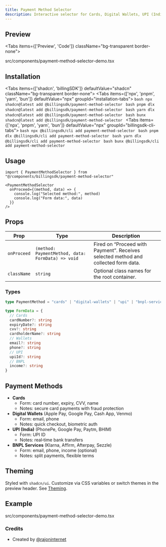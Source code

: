 ---
title: Payment Method Selector
description: Interactive selector for Cards, Digital Wallets, UPI (India), and BNPL services with inline forms and smooth motion.
---

## Preview

<Tabs items={['Preview', 'Code']} className="bg-transparent border-none">
  <Tab value="Preview" className="border-none bg-transparent p-0 mt-3">
    <PreviewComponents registryName="payment-method-selector">
      <PaymentMethodSelectorDemo />
    </PreviewComponents>
  </Tab>

  <Tab value="Code" className="mt-3">
  <include cwd lang="tsx" meta='title="src/components/payment-method-selector-demo.tsx"'>src/components/payment-method-selector-demo.tsx</include>
  </Tab>

</Tabs>

## Installation

<Tabs items={['shadcn', 'billingSDK']} defaultValue="shadcn" className="bg-transparent border-none">
  <Tab value="shadcn" className="border-none bg-transparent p-0 mt-3">
    <Tabs items={['npx', 'pnpm', 'yarn', 'bun']} defaultValue="npx" groupId="installation-tabs">
      <Tab value="npx">
        ```bash
        npx shadcn@latest add @billingsdk/payment-method-selector
        ```
      </Tab>
      <Tab value="pnpm">
        ```bash
        pnpm dlx shadcn@latest add @billingsdk/payment-method-selector
        ```
      </Tab>
      <Tab value="yarn">
        ```bash
        yarn dlx shadcn@latest add @billingsdk/payment-method-selector
        ```
      </Tab>
      <Tab value="bun">
        ```bash
        bunx shadcn@latest add @billingsdk/payment-method-selector
        ```
      </Tab>
    </Tabs>
  </Tab>
  <Tab value="billingSDK" className="border-none bg-transparent p-0 mt-3">
    <Tabs items={['npx', 'pnpm', 'yarn', 'bun']} defaultValue="npx" groupId="billingsdk-cli-tabs">
      <Tab value="npx">
        ```bash
        npx @billingsdk/cli add payment-method-selector
        ```
      </Tab>
      <Tab value="pnpm">
        ```bash
        pnpm dlx @billingsdk/cli add payment-method-selector
        ```
      </Tab>
      <Tab value="yarn">
        ```bash
        yarn dlx @billingsdk/cli add payment-method-selector
        ```
      </Tab>
      <Tab value="bun">
        ```bash
        bunx @billingsdk/cli add payment-method-selector
        ```
      </Tab>
    </Tabs>
  </Tab>
</Tabs>

## Usage

```tsx
import { PaymentMethodSelector } from "@/components/billingsdk/payment-method-selector"
```

```tsx
<PaymentMethodSelector
  onProceed={(method, data) => {
    console.log("Selected method:", method)
    console.log("Form data:", data)
  }}
/>
```

## Props

| Prop | Type | Description |
|------|------|-------------|
| `onProceed` | `(method: PaymentMethod, data: FormData) => void` | Fired on “Proceed with Payment”. Receives selected method and collected form data. |
| `className` | `string` | Optional class names for the root container. |

### Types

```ts
type PaymentMethod = "cards" | "digital-wallets" | "upi" | "bnpl-services"

type FormData = {
  // Cards
  cardNumber?: string
  expiryDate?: string
  cvv?: string
  cardholderName?: string
  // Wallets
  email?: string
  phone?: string
  // UPI
  upiId?: string
  // BNPL
  income?: string
}
```

## Payment Methods

- **Cards**
  - Form: card number, expiry, CVV, name
  - Notes: secure card payments with fraud protection
- **Digital Wallets** (Apple Pay, Google Pay, Cash App, Venmo)
  - Form: email, phone
  - Notes: quick checkout, biometric auth
- **UPI (India)** (PhonePe, Google Pay, Paytm, BHIM)
  - Form: UPI ID
  - Notes: real‑time bank transfers
- **BNPL Services** (Klarna, Affirm, Afterpay, Sezzle)
  - Form: email, phone, income (optional)
  - Notes: split payments, flexible terms

## Theming

Styled with `shadcn/ui`. Customize via CSS variables or switch themes in the preview header. See [Theming](/docs/theming).

## Example

<include cwd lang="tsx" meta='title="src/components/payment-method-selector-demo.tsx"'>src/components/payment-method-selector-demo.tsx</include>

### Credits
* Created by [@rajoninternet](https://x.com/rajoninternet)

